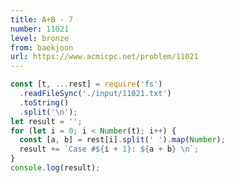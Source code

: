 ```yaml
---
title: A+B - 7
number: 11021
level: bronze
from: baekjoon
url: https://www.acmicpc.net/problem/11021
---
```


```js
const [t, ...rest] = require('fs')
  .readFileSync('./input/11021.txt')
  .toString()
  .split('\n');
let result = '';
for (let i = 0; i < Number(t); i++) {
  const [a, b] = rest[i].split(' ').map(Number);
  result += `Case #${i + 1}: ${a + b} \n`;
}
console.log(result);
```
